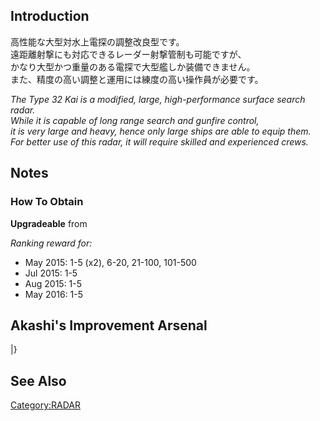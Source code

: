 {{EquipmentInfo|141}}

==Introduction==
高性能な大型対水上電探の調整改良型です。<br>
遠距離射撃にも対応できるレーダー射撃管制も可能ですが、<br>
かなり大型かつ重量のある電探で大型艦しか装備できません。<br>
また、精度の高い調整と運用には練度の高い操作員が必要です。

''The Type 32 Kai is a modified, large, high-performance surface search radar.''<br>
''While it is capable of long range search and gunfire control,''<br>
''it is very large and heavy, hence only large ships are able to equip them.''<br>
''For better use of this radar, it will require skilled and experienced crews.''

==Notes==
<div class="mw-collapsible"><h3>How To Obtain</h3>
<div class="mw-collapsible-content">
'''Upgradeable''' from {{Equipment/Link|Type 32 Surface Radar}}

''Ranking reward for:''
* May 2015: 1-5 (x2), 6-20, 21-100, 101-500
* Jul 2015: 1-5
* Aug 2015: 1-5
* May 2016: 1-5

</div></div>

==Akashi's Improvement Arsenal==
{{AkashiWorkshop}}
{{AkashiWorkshopLine
|Name={{PAGENAME}}
|ItemType=Radar
|Fuel=10
|Ammo=0
|Steel=100
|Baux=80
|Mats0-5=10/15
|Mats6-9=14/18
|Mats10=-
|Screws0-5=5/6
|Screws6-9=7/10
|Screws10=-
|EquipConsume0-5=3x{{Radar|Type 22 Surface RADAR}}
|EquipConsume6-9=1x{{Radar|Type 32 Surface RADAR}}
|EquipConsume10=-
|Sun=&nbsp;<br>&nbsp;<br>&nbsp;<br>I<br>&nbsp;<br>I2
|Mon=&nbsp;<br>&nbsp;<br>&nbsp;<br>I<br>I1<br>I2
|Tue=&nbsp;<br>&nbsp;<br>&nbsp;<br>I<br>I1<br>I2
|Wed=H<br>H1<br>&nbsp;<br>&nbsp;<br>&nbsp;<br>&nbsp;
|Thu=H<br>H1<br>&nbsp;<br>&nbsp;<br>&nbsp;<br>&nbsp;
|Fri=H<br>&nbsp;<br>H2<br>&nbsp;<br>&nbsp;<br>&nbsp;
|Sat=H<br>&nbsp;<br>H2<br>&nbsp;<br>&nbsp;<br>&nbsp;
|2ndShip=[[Hyuuga|Hyuuga&nbsp;(base)]]<br>[[Hyuuga#First Upgrade|Hyuuga Kai]]<br>[[Hyuuga#Second Upgrade|Hyuuga Kai Ni]]<br>[[Ise|Ise (base)]]<br>[[Ise#First Upgrade|Ise Kai]]<br>[[Ise#Second Upgrade|Ise Kai Ni]]
|Notes=
}}
|}

==See Also==
{{Equipmentlist}}
[[Category:RADAR]]